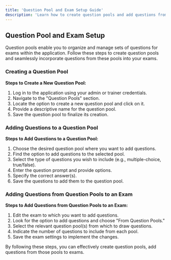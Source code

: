 ```yaml
---
title: 'Question Pool and Exam Setup Guide'
description: 'Learn how to create question pools and add questions from those pools to exams.'
---
```


## Question Pool and Exam Setup

Question pools enable you to organize and manage sets of questions for exams within the application. Follow these steps to create question pools and seamlessly incorporate questions from these pools into your exams.

### Creating a Question Pool

**Steps to Create a New Question Pool:**
1. Log in to the application using your admin or trainer credentials.
2. Navigate to the "Question Pools" section.
3. Locate the option to create a new question pool and click on it.
4. Provide a descriptive name for the question pool.
5. Save the question pool to finalize its creation.

### Adding Questions to a Question Pool

**Steps to Add Questions to a Question Pool:**
1. Choose the desired question pool where you want to add questions.
2. Find the option to add questions to the selected pool.
3. Select the type of questions you wish to include (e.g., multiple-choice, true/false).
4. Enter the question prompt and provide options.
5. Specify the correct answer(s).
6. Save the questions to add them to the question pool.

### Adding Questions from Question Pools to an Exam

**Steps to Add Questions from Question Pools to an Exam:**
1. Edit the exam to which you want to add questions.
2. Look for the option to add questions and choose "From Question Pools."
3. Select the relevant question pool(s) from which to draw questions.
4. Indicate the number of questions to include from each pool.
5. Save the exam settings to implement the changes.

By following these steps, you can effectively create question pools, add questions from those pools to exams.